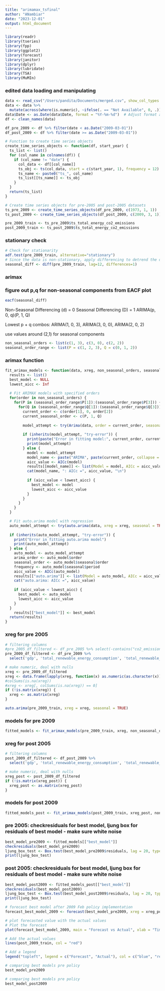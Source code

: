 ```yaml
---
title: "arimamax_tsfinal"
author: "ANambiar"
date: "2023-12-01"
output: html_document
---
```

```r
library(readr)
library(tseries)
library(fpp)
library(ggplot2)
library(forecast)
library(janitor)
library(dplyr)
library(lubridate)
library(TSA)
library(MuMIn)
```

### edited data loading and manipulating

```r
data <- read_csv("/Users/pandita/Documents/merged.csv", show_col_types = FALSE)
data <- data %>%
  mutate(across(where(is.numeric), ~ifelse(. == "Not Available", 0, .)))
data$Date <- as.Date(data$Date, format = "%Y-%m-%d")  # Adjust format as per your date format
df <- clean_names(data)

df_pre_2009 <- df %>% filter(date < as.Date("2009-03-01"))
df_post_2009 <- df %>% filter(date >= as.Date("2009-03-01"))
```

```r
# Function to create time series objects
create_time_series_objects <- function(df, start_year) {
  ts_list <- list()
  for (col_name in colnames(df)) {
    if (col_name != "date") {  
      col_data <- df[[col_name]]
      ts_obj <- ts(col_data, start = c(start_year, 1), frequency = 12)
      ts_name <- paste0("ts_", col_name)
      ts_list[[ts_name]] <- ts_obj
    }
  }
  return(ts_list)
}

# Create time series objects for pre-2005 and post-2005 datasets
ts_pre_2009 <- create_time_series_objects(df_pre_2009, c(1973, 1, 1))
ts_post_2009 <- create_time_series_objects(df_post_2009, c(2009, 3, 1)) 

pre_2009_train <- ts_pre_2009$ts_total_energy_co2_emissions
post_2009_train <- ts_post_2009$ts_total_energy_co2_emissions
```

### stationary check 

```r
# Check for stationarity
adf.test(pre_2009_train, alternative="stationary")
# Since the data is non-stationary, apply differencing to detrend the data (why in other notebook) 
seasonal_diff <- diff(pre_2009_train, lag=12, differences=1)
```

###  arimax

### figure out p,q for non-seasonal components from EACF plot

```r
eacf(seasonal_diff)
```

Non-Seasonal Differencing (d) = 0
Seasonal Differencing (D) = 1
ARIMA(p, 0, q)(P, 1, Q)

Lowest p + q combos:
ARIMA(1, 0, 3), ARIMA(3, 0, 0), ARIMA(2, 0, 2) 

use values around (2,1) for seasonal components

```r
non_seasonal_orders <- list(c(1, 3), c(3, 0), c(2, 2))
seasonal_order_range <- list(P = c(1, 2, 3), Q = c(0, 1, 2))
```

### arimax function

```r
fit_arimax_models <- function(data, xreg, non_seasonal_orders, seasonal_order_range) {
  results <- list()
  best_model <- NULL
  lowest_aicc <- Inf
  
  # Fit ARIMAX models with specified orders
  for(order in non_seasonal_orders) {
    for(P in (seasonal_order_range$P[1]):(seasonal_order_range$P[3])) {
      for(Q in (seasonal_order_range$Q[1]):(seasonal_order_range$Q[3])) {
        current_order <- c(order[1], 0, order[2])
        current_seasonal_order <- c(P, 1, Q)
        
        model_attempt <- try(Arima(data, order = current_order, seasonal = current_seasonal_order, xreg = xreg), silent = FALSE)
        
        if (inherits(model_attempt, "try-error")) {
          print(paste("Error in fitting model:", current_order, current_seasonal_order))
          print(model_attempt)
        } else {
          model <- model_attempt
          model_name <- paste("ARIMA", paste(current_order, collapse = ","), " x ", paste(current_seasonal_order, collapse = ","), sep = "")
          aicc_value <- AICc(model)
          results[[model_name]] <- list(Model = model, AICc = aicc_value)
          cat(model_name, ": AICc =", aicc_value, "\n")
          
          if (aicc_value < lowest_aicc) {
            best_model <- model
            lowest_aicc <- aicc_value
          }
        }
      }
    }
  }

  # Fit auto.arima model with regression
  auto_model_attempt <- try(auto.arima(data, xreg = xreg, seasonal = TRUE), silent = FALSE)
  
  if (inherits(auto_model_attempt, "try-error")) {
    print("Error in fitting auto.arima model")
    print(auto_model_attempt)
  } else {
    auto_model <- auto_model_attempt
    arima_order <- auto_model$order
    seasonal_order <- auto_model$seasonal$order
    frequency <- auto_model$seasonal$period
    aicc_value <- AICc(auto_model)
    results[["auto.arima"]] <- list(Model = auto_model, AICc = aicc_value)
    cat("auto.arima: AICc =", aicc_value)
    
    if (aicc_value < lowest_aicc) {
      best_model <- auto_model
      lowest_aicc <- aicc_value
    }
  }
    results[["best_model"]] <- best_model
  return(results)
}
```

### xreg for pre 2005

```r
# filtering columns
#pre_2005_df_filtered <- df_pre_2005 %>% select(-contains("co2_emissions"), -date)
pre_2009_df_filtered <- df_pre_2009 %>% 
  select('gdp', 'total_renewable_energy_consumption', 'total_renewable_energy_production', 'total_fossil_fuels_production', 'total_fossil_fuels_consumption')

# make numeric, deal with nulls
xreg <- pre_2009_df_filtered
xreg <- data.frame(lapply(xreg, function(x) as.numeric(as.character(x))))
#colSums(is.na(xreg))
#xreg <- xreg[, colSums(is.na(xreg)) == 0]
if (!is.matrix(xreg)) {
  xreg <- as.matrix(xreg)
}
```

```r
auto.arima(pre_2009_train, xreg = xreg, seasonal = TRUE)
```

### models for pre 2009

```r
fitted_models <- fit_arimax_models(pre_2009_train, xreg, non_seasonal_orders, seasonal_order_range)
```

### xreg for post 2005

```r
# filtering columns
post_2009_df_filtered <- df_post_2009 %>% 
  select('gdp', 'total_renewable_energy_consumption', 'total_renewable_energy_production', 'total_fossil_fuels_production', 'total_fossil_fuels_consumption')

# make numeric, deal with nulls
xreg_post <- post_2009_df_filtered
if (!is.matrix(xreg_post)) {
  xreg_post <- as.matrix(xreg_post)
}
```

### models for post 2009

```r
fitted_models_post <- fit_arimax_models(post_2009_train, xreg_post, non_seasonal_orders, seasonal_order_range)
```

### pre 2005: checkresiduals for best model, ljung box for residuals of best model - make sure white noise

```r
best_model_pre2009 <- fitted_models[["best_model"]]
checkresiduals(best_model_pre2009)
ljung_box_test <- Box.test(best_model_pre2009$residuals, lag = 20, type = "Ljung-Box")
print(ljung_box_test)
```

### post 2005: checkresiduals for best model, ljung box for residuals of best model - make sure white noise

```r
best_model_post2009 <- fitted_models_post[["best_model"]]
checkresiduals(best_model_post2009)
ljung_box_test <- Box.test(best_model_post2009$residuals, lag = 20, type = "Ljung-Box")
print(ljung_box_test)
```
```r
# forecast best model after 2009 Feb policy implementation
forecast_best_model_2009 <- forecast(best_model_pre2009, xreg = xreg_post)
```

```r
# plot forecasted value with the actual values
# Plot the forecast
plot(forecast_best_model_2009, main = "Forecast vs Actual", xlab = "Time", ylab = "Values")

# Add the actual values
lines(post_2009_train, col = "red")

# Add a legend
legend("topleft", legend = c("Forecast", "Actual"), col = c("blue", "red"), lty = 1)

```

```r
# comparing best models pre policy
best_model_pre2009
```


```r
# comparing best models pre policy
best_model_post2009
```
